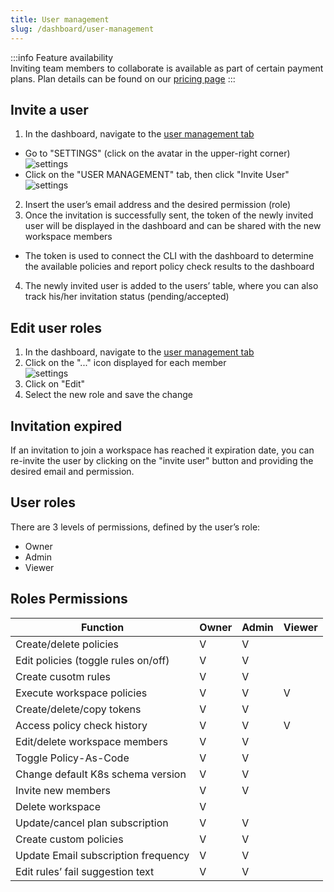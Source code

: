 ```yaml
---
title: User management
slug: /dashboard/user-management
---
```


:::info Feature availability  
Inviting team members to collaborate is available as part of certain payment plans. Plan details can be found on our [pricing page](https://www.datree.io/pricing)
:::

## Invite a user

1. In the dashboard, navigate to the [user management tab](https://app.datree.io/settings/user-management)  
- Go to "SETTINGS" (click on the avatar in the upper-right corner)  
![settings](/img/dashboard/account-token/1.png)
- Click on the "USER MANAGEMENT" tab, then click "Invite User"
![settings](/img/dashboard/user-management/invite-user.png)
2. Insert the user’s email address and the desired permission (role)
3. Once the invitation is successfully sent, the token of the newly invited user will be displayed in the dashboard and can be shared with the new workspace members  
- The token is used to connect the CLI with the dashboard to determine the available policies and report policy check results to the dashboard  
4. The newly invited user is added to the users’ table, where you can also track his/her invitation status (pending/accepted)  

## Edit user roles
1. In the dashboard, navigate to the [user management tab](https://app.datree.io/settings/user-management)  
2. Click on the "..." icon displayed for each member  
![settings](/img/dashboard/user-management/edit-user.png)
3. Click on "Edit"
4. Select the new role and save the change  

## Invitation expired
If an invitation to join a workspace has reached it expiration date, you can re-invite the user by clicking on the "invite user" button and providing the desired email and permission.

## User roles 
There are 3 levels of permissions, defined by the user’s role:  
- Owner
- Admin
- Viewer

## Roles Permissions  
| Function | Owner | Admin | Viewer |
|----------|-------|-------|--------|
|Create/delete policies|V|V||
|Edit policies (toggle rules on/off)|V|V||
|Create cusotm rules|V|V||
|Execute workspace policies|V|V|V|
|Create/delete/copy tokens|V|V||
|Access policy check history|V|V|V|
|Edit/delete workspace members|V|V||
|Toggle Policy-As-Code|V|V||
|Change default K8s schema version|V|V||
|Invite new members|V|V||
|Delete workspace|V|||
|Update/cancel plan subscription|V|V||
|Create custom policies|V|V||
|Update Email subscription frequency|V|V||
|Edit rules’ fail suggestion text|V|V||





